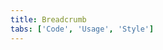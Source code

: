 ```yaml
---
title: Breadcrumb
tabs: ['Code', 'Usage', 'Style']
---
```


<ComponentCode
    name="Breadcrumb"
    component="breadcrumb" 
    variation="breadcrumb"
    experimental
    hasReactVersion
    >
</ComponentCode>
<ComponentDocs component="breadcrumb" experimental></ComponentDocs>
